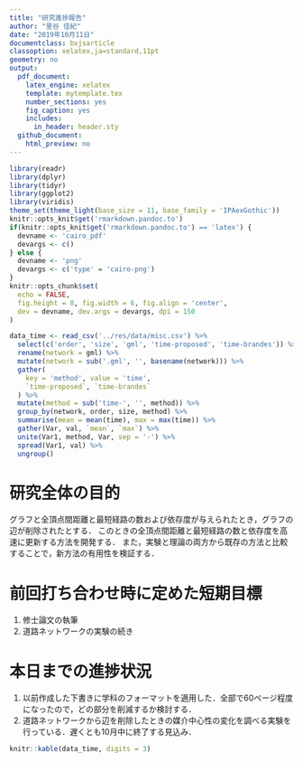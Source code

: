 ```yaml
---
title: "研究進捗報告"
author: "里谷 佳紀"
date: "2019年10月11日"
documentclass: bxjsarticle
classoption: xelatex,ja=standard,11pt
geometry: no
output:
  pdf_document:
    latex_engine: xelatex
    template: mytemplate.tex
    number_sections: yes
    fig_caption: yes
    includes:
      in_header: header.sty
  github_document:
    html_preview: no
---
```


```r
library(readr)
library(dplyr)
library(tidyr)
library(ggplot2)
library(viridis)
theme_set(theme_light(base_size = 11, base_family = 'IPAexGothic'))
knitr::opts_knit$get('rmarkdown.pandoc.to')
if(knitr::opts_knit$get('rmarkdown.pandoc.to') == 'latex') {
  devname <- 'cairo_pdf'
  devargs <- c()
} else {
  devname <- 'png'
  devargs <- c('type' = 'cairo-png')
}
knitr::opts_chunk$set(
  echo = FALSE,
  fig.height = 8, fig.width = 6, fig.align = 'center',
  dev = devname, dev.args = devargs, dpi = 150
)
```

```r
data_time <- read_csv('../res/data/misc.csv') %>%
  select(c('order', 'size', 'gml', 'time-proposed', 'time-brandes')) %>%
  rename(network = gml) %>%
  mutate(network = sub('.gml', '', basename(network))) %>%
  gather(
    key = 'method', value = 'time',
    `time-proposed`, `time-brandes`
  ) %>%
  mutate(method = sub('time-', '', method)) %>%
  group_by(network, order, size, method) %>%
  summarise(mean = mean(time), max = max(time)) %>%
  gather(Var, val, `mean`, `max`) %>%
  unite(Var1, method, Var, sep = '-') %>%
  spread(Var1, val) %>%
  ungroup()
```

# 研究全体の目的
グラフと全頂点間距離と最短経路の数および依存度が与えられたとき，グラフの辺が削除されたとする．
このときの全頂点間距離と最短経路の数と依存度を高速に更新する方法を開発する．
また，実験と理論の両方から既存の方法と比較することで，新方法の有用性を検証する．

# 前回打ち合わせ時に定めた短期目標
1. 修士論文の執筆
2. 道路ネットワークの実験の続き

# 本日までの進捗状況
1. 以前作成した下書きに学科のフォーマットを適用した．全部で60ページ程度になったので，どの部分を削減するか検討する．
2. 道路ネットワークから辺を削除したときの媒介中心性の変化を調べる実験を行っている．遅くとも10月中に終了する見込み．

```r
knitr::kable(data_time, digits = 3)
```

